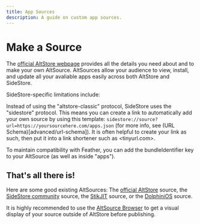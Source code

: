 ```yaml
---
title: App Sources
description: A guide on custom app sources.
---
```


# Make a Source

The [official AltStore webpage](https://faq.altstore.io/developers/make-a-source) provides all the details you need about and to make your own AltSource. AltSources allow your audience to view, install, and update all your avaliable apps easily across both AltStore and SideStore.

SideStore-specific limitations include:

Instead of using the "altstore-classic" protocol, SideStore uses the "sidestore" protocol. This means you can create a link to automatically add your own source by using this template: ```sidestore://source?url=https://yoursourcehere.com/apps.json``` (for more info, see (URL Schema)[advanced/url-schema]). It is often helpful to create your link as such, then put it into a link shortener such as <tinyurl.com>.

To maintain compatibility with Feather, you can add the bundleIdentifier key to your AltSource (as well as inside "apps").

## That's all there is!

Here are some good existing AltSources: The [official AltStore](https://apps.altstore.io) source, the [SideStore community](https://github.com/SideStore/Community-Source) source, the [StikJIT](https://raw.githubusercontent.com/StephenDev0/StikJIT/refs/heads/main/repo.json) source, or the [DolphiniOS](https://altstore.oatmealdome.me) source.

It is highly recommended to use the [AltSource Browser](https://altsource.by.lao.sb/browse/) to get a visual display of your source outside of AltStore before publishing.
